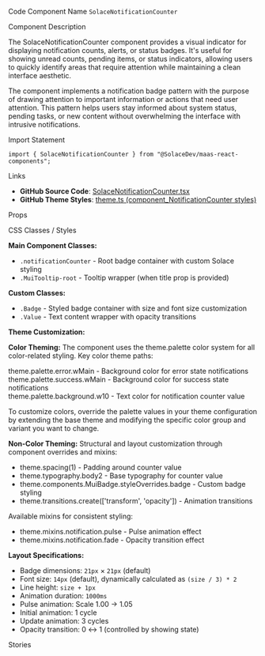 
<Meta of={SolaceNotificationCounterStories} />

<Title>Notification Counter</Title>

<Description of={SolaceNotificationCounterStories} />

<Subtitle>Code Component Name</Subtitle>
`SolaceNotificationCounter`

<Subtitle>Component Description</Subtitle>

The SolaceNotificationCounter component provides a visual indicator for displaying notification counts, alerts, or status badges. It's useful for showing unread counts, pending items, or status indicators, allowing users to quickly identify areas that require attention while maintaining a clean interface aesthetic.

The component implements a notification badge pattern with the purpose of drawing attention to important information or actions that need user attention. This pattern helps users stay informed about system status, pending tasks, or new content without overwhelming the interface with intrusive notifications.

<Subtitle>Import Statement</Subtitle>

```tsx
import { SolaceNotificationCounter } from "@SolaceDev/maas-react-components";
```

<Subtitle>Links</Subtitle>

- **GitHub Source Code**: [SolaceNotificationCounter.tsx](https://github.com/SolaceDev/maas-react-components/blob/main/src/components/SolaceNotificationCounter.tsx)
- **GitHub Theme Styles**: <a href="https://github.com/SolaceDev/maas-react-components/blob/main/src/resources/theme.ts#:~:text=component_NotificationCounter" target="_blank">theme.ts (component_NotificationCounter styles)</a>

<Subtitle>Props</Subtitle>

<ArgTypes of={SolaceNotificationCounterStories} />

<Subtitle>CSS Classes / Styles</Subtitle>

**Main Component Classes:**

- `.notificationCounter` - Root badge container with custom Solace styling
- `.MuiTooltip-root` - Tooltip wrapper (when title prop is provided)

**Custom Classes:**

- `.Badge` - Styled badge container with size and font size customization
- `.Value` - Text content wrapper with opacity transitions

**Theme Customization:**

**Color Theming:**
The component uses the theme.palette color system for all color-related styling. Key color theme paths:

<div style={{ display: "flex", alignItems: "center", margin: "8px 0" }}>
	<div
		style={{
			width: "16px",
			height: "16px",
			backgroundColor: "#E94C4E",
			border: "1px solid rgba(0,0,0,0.2)",
			borderRadius: "50%",
			marginRight: "8px"
		}}
	></div>
	<span>theme.palette.error.wMain - Background color for error state notifications</span>
</div>
<div style={{ display: "flex", alignItems: "center", margin: "8px 0" }}>
	<div
		style={{
			width: "16px",
			height: "16px",
			backgroundColor: "#009A80",
			border: "1px solid rgba(0,0,0,0.2)",
			borderRadius: "50%",
			marginRight: "8px"
		}}
	></div>
	<span>theme.palette.success.wMain - Background color for success state notifications</span>
</div>
<div style={{ display: "flex", alignItems: "center", margin: "8px 0" }}>
	<div
		style={{
			width: "16px",
			height: "16px",
			backgroundColor: "#FFFFFF",
			border: "1px solid rgba(0,0,0,0.2)",
			borderRadius: "50%",
			marginRight: "8px"
		}}
	></div>
	<span>theme.palette.background.w10 - Text color for notification counter value</span>
</div>

To customize colors, override the palette values in your theme configuration by extending the base theme and modifying the specific color group and variant you want to change.

**Non-Color Theming:**
Structural and layout customization through component overrides and mixins:

- theme.spacing(1) - Padding around counter value
- theme.typography.body2 - Base typography for counter value
- theme.components.MuiBadge.styleOverrides.badge - Custom badge styling
- theme.transitions.create(['transform', 'opacity']) - Animation transitions

Available mixins for consistent styling:

- theme.mixins.notification.pulse - Pulse animation effect
- theme.mixins.notification.fade - Opacity transition effect

**Layout Specifications:**

- Badge dimensions: `21px` × `21px` (default)
- Font size: `14px` (default), dynamically calculated as `(size / 3) * 2`
- Line height: `size + 1px`
- Animation duration: `1000ms`
- Pulse animation: Scale 1.00 → 1.05
- Initial animation: 1 cycle
- Update animation: 3 cycles
- Opacity transition: 0 ↔ 1 (controlled by showing state)

<Subtitle>Stories</Subtitle>

<CustomStories />
